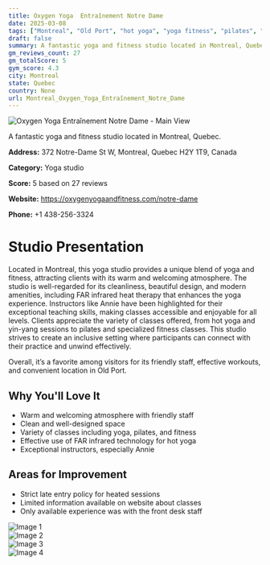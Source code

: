 ```yaml
---
title: Oxygen Yoga  Entraînement Notre Dame
date: 2025-03-08
tags: ["Montreal", "Old Port", "hot yoga", "yoga fitness", "pilates", "cleanliness", "welcoming atmosphere", "Montreal"]  
draft: false
summary: A fantastic yoga and fitness studio located in Montreal, Quebec.
gm_reviews_count: 27
gm_totalScore: 5
gym_score: 4.3
city: Montreal
state: Quebec
country: None
url: Montreal_Oxygen_Yoga_Entraînement_Notre_Dame
---
```


<div className="aspect-[16/9] relative my-8">
  <img 
    src="https://lh5.googleusercontent.com/p/AF1QipOJi1OjhkAs2vUNg4RWOEzQ9RfVzCGFMEL39-9R=w1920-h1080-k-no"
    alt="Oxygen Yoga  Entraînement Notre Dame - Main View"
    className="object-cover absolute inset-0 w-full h-full rounded-lg"
  />
</div>

A fantastic yoga and fitness studio located in Montreal, Quebec.

**Address:** 372 Notre-Dame St W, Montreal, Quebec H2Y 1T9, Canada

**Category:** Yoga studio

**Score:** 5 based on 27 reviews

**Website:** https://oxygenyogaandfitness.com/notre-dame

**Phone:** +1 438-256-3324

# Studio Presentation

Located in Montreal, this yoga studio provides a unique blend of yoga and fitness, attracting clients with its warm and welcoming atmosphere. The studio is well-regarded for its cleanliness, beautiful design, and modern amenities, including FAR infrared heat therapy that enhances the yoga experience. Instructors like Annie have been highlighted for their exceptional teaching skills, making classes accessible and enjoyable for all levels. Clients appreciate the variety of classes offered, from hot yoga and yin-yang sessions to pilates and specialized fitness classes. This studio strives to create an inclusive setting where participants can connect with their practice and unwind effectively.

Overall, it’s a favorite among visitors for its friendly staff, effective workouts, and convenient location in Old Port.

## Why You'll Love It

- Warm and welcoming atmosphere with friendly staff
- Clean and well-designed space
- Variety of classes including yoga, pilates, and fitness
- Effective use of FAR infrared technology for hot yoga
- Exceptional instructors, especially Annie

## Areas for Improvement

- Strict late entry policy for heated sessions
- Limited information available on website about classes
- Only available experience was with the front desk staff

<div className="grid grid-cols-1 xl:grid-cols-2 gap-4 my-8">
<div className="aspect-[4/3] relative"><img src="https://lh5.googleusercontent.com/p/AF1QipP5-VCqyTZxC0HBgpuCEhAesIFFC82z8uTXVUgr=w1920-h1080-k-no" alt="Image 1" className="object-cover absolute inset-0 w-full h-full rounded-lg" /></div>
<div className="aspect-[4/3] relative"><img src="https://lh5.googleusercontent.com/p/AF1QipNgdLP_k_2kq-jizBQ8BCTv4zzH9ER75O71jto_=w1920-h1080-k-no" alt="Image 2" className="object-cover absolute inset-0 w-full h-full rounded-lg" /></div>
<div className="aspect-[4/3] relative"><img src="https://lh5.googleusercontent.com/p/AF1QipOufYZjyi-Z7c2VYFGBcI4VPJ34f7WFcIrbDe0a=w1920-h1080-k-no" alt="Image 3" className="object-cover absolute inset-0 w-full h-full rounded-lg" /></div>
<div className="aspect-[4/3] relative"><img src="https://streetviewpixels-pa.googleapis.com/v1/thumbnail?panoid=KFR0qgv954tJzlDM-ImEnw&cb_client=maps_sv.tactile.gps&w=203&h=100&yaw=84.67883&pitch=0&thumbfov=100" alt="Image 4" className="object-cover absolute inset-0 w-full h-full rounded-lg" /></div>
</div>